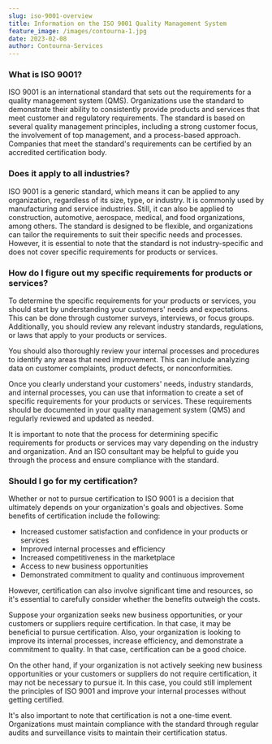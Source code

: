 ```yaml
---
slug: iso-9001-overview
title: Information on the ISO 9001 Quality Management System
feature_image: /images/contourna-1.jpg
date: 2023-02-08
author: Contourna-Services
---
```

<!--StartFragment-->

### What is ISO 9001?

ISO 9001 is an international standard that sets out the requirements for a quality management system (QMS). Organizations use the standard to demonstrate their ability to consistently provide products and services that meet customer and regulatory requirements. The standard is based on several quality management principles, including a strong customer focus, the involvement of top management, and a process-based approach. Companies that meet the standard's requirements can be certified by an accredited certification body.

### Does it apply to all industries?

ISO 9001 is a generic standard, which means it can be applied to any organization, regardless of its size, type, or industry. It is commonly used by manufacturing and service industries. Still, it can also be applied to construction, automotive, aerospace, medical, and food organizations, among others. The standard is designed to be flexible, and organizations can tailor the requirements to suit their specific needs and processes. However, it is essential to note that the standard is not industry-specific and does not cover specific requirements for products or services.

### How do I figure out my specific requirements for products or services?

To determine the specific requirements for your products or services, you should start by understanding your customers' needs and expectations. This can be done through customer surveys, interviews, or focus groups. Additionally, you should review any relevant industry standards, regulations, or laws that apply to your products or services.

You should also thoroughly review your internal processes and procedures to identify any areas that need improvement. This can include analyzing data on customer complaints, product defects, or nonconformities.

Once you clearly understand your customers' needs, industry standards, and internal processes, you can use that information to create a set of specific requirements for your products or services. These requirements should be documented in your quality management system (QMS) and regularly reviewed and updated as needed.

It is important to note that the process for determining specific requirements for products or services may vary depending on the industry and organization. And an ISO consultant may be helpful to guide you through the process and ensure compliance with the standard.

### Should I go for my certification?

Whether or not to pursue certification to ISO 9001 is a decision that ultimately depends on your organization's goals and objectives. Some benefits of certification include the following:

* Increased customer satisfaction and confidence in your products or services
* Improved internal processes and efficiency
* Increased competitiveness in the marketplace
* Access to new business opportunities
* Demonstrated commitment to quality and continuous improvement

However, certification can also involve significant time and resources, so it's essential to carefully consider whether the benefits outweigh the costs.

Suppose your organization seeks new business opportunities, or your customers or suppliers require certification. In that case, it may be beneficial to pursue certification. Also, your organization is looking to improve its internal processes, increase efficiency, and demonstrate a commitment to quality. In that case, certification can be a good choice.

On the other hand, if your organization is not actively seeking new business opportunities or your customers or suppliers do not require certification, it may not be necessary to pursue it. In this case, you could still implement the principles of ISO 9001 and improve your internal processes without getting certified.

It's also important to note that certification is not a one-time event. Organizations must maintain compliance with the standard through regular audits and surveillance visits to maintain their certification status.

<!--EndFragment-->